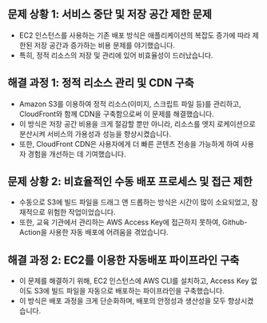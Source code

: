 ## 문제 상황 1: 서비스 중단 및 저장 공간 제한 문제

- EC2 인스턴스를 사용하는 기존 배포 방식은 애플리케이션의 복잡도 증가에 따라 제한된 저장 공간과 증가하는 비용 문제를 야기했습니다.
- 특히, 정적 리소스의 저장 및 관리에 있어 비효율성이 드러났습니다.

## 해결 과정 1: 정적 리소스 관리 및 CDN 구축

- Amazon S3를 이용하여 정적 리소스(이미지, 스크립트 파일 등)를 관리하고, CloudFront와 함께 CDN을 구축함으로써 이 문제를 해결했습니다.
- 이 방식은 저장 공간 비용을 크게 절감할 뿐만 아니라, 리소스를 엣지 로케이션으로 분산시켜 서비스의 가용성과 성능을 향상시켰습니다.
- 또한, CloudFront CDN은 사용자에게 더 빠른 콘텐츠 전송을 가능하게 하여 사용자 경험을 개선하는 데 기여했습니다.

## 문제 상황 2: 비효율적인 수동 배포 프로세스 및 접근 제한

- 수동으로 S3에 빌드 파일을 드래그 앤 드롭하는 방식은 시간이 많이 소요되었고, 잠재적으로 위험한 작업이었습니다.
- 또한, 교육 기관에서 관리하는 AWS Access Key에 접근하지 못하여, Github-Action을 사용한 자동 배포에 어려움을 겪었습니다.

## 해결 과정 2: EC2를 이용한 자동배포 파이프라인 구축

- 이 문제를 해결하기 위해, EC2 인스턴스에 AWS CLI를 설치하고, Access Key 없이도 S3에 빌드 파일을 자동으로 배포하는 파이프라인을 구축했습니다.
- 이 방식은 배포 과정을 크게 단순화하며, 배포의 안정성과 생산성을 모두 향상시켰습니다.
